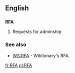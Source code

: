 ==English==

==={{initialism}}===
'''RFA'''

# {{wjargon}} Requests for adminship

===See also===
*[[WS:RFA]] - Wiktionary's RFA.

[[fr:RFA]]
[[pl:RFA]]